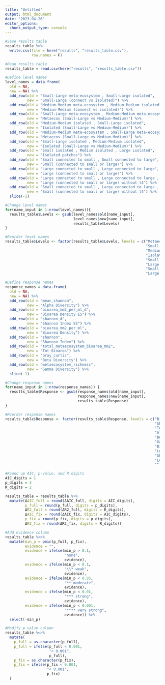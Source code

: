 ```yaml
---
title: "Untitled"
output: html_document
date: "2023-04-26"
editor_options: 
  chunk_output_type: console
---
```


```r
#Save results table
results_table %>%
  write.csv(file = here("results", "results_table.csv"), 
            row.names = F)
```

```r
#Read results table
results_table = read.csv(here("results", "results_table.csv"))
```

```r
#Define level names
level_names = data.frame(
  old = NA,
  new = NA) %>%
  add_row(old = "Small-Large meta-ecosystem , Small-Large isolated", 
          new = "Small-Large (connect vs isolated)") %>%
  add_row(old = "Medium-Medium meta-ecosystem , Medium-Medium isolated", 
          new = "Medium-Medium (connect vs isolated)") %>%
  add_row(old = "Small-Large meta-ecosystem , Medium-Medium meta-ecosystem", 
          new = "Metaecos (Small-Large vs Medium-Medium)") %>%
  add_row(old = "Medium-Medium isolated , Small-Large isolated", 
          new = "Isolated (Small-Large vs Medium-Medium)") %>%
  add_row(old = "Medium-Medium meta-ecosystem , Small-Large meta-ecosystem", 
          new = "Metaecos (Small-Large vs Medium-Medium)") %>%
  add_row(old = "Small-Large isolated , Medium-Medium isolated", 
          new = "Isolated (Small-Large vs Medium-Medium)") %>%
  add_row(old = "Small isolated , Medium isolated , Large isolated", 
          new = "Isolated patches") %>%
  add_row(old = "Small connected to small , Small connected to large", 
          new = "Small (connected to small or large)") %>%
  add_row(old = "Large connected to small , Large connected to large", 
          new = "Large (connected to small or large)") %>%
  add_row(old = "Large connected to small , Large connected to large , without t4", 
          new = "Large (connected to small or large) without t4") %>%
  add_row(old = "Small connected to small , Large connected to large , without t4", 
          new = "Small (connected to small or large) without t4") %>%
  slice(-1)
```

```r
#Change level names
for(name_input in 1:nrow(level_names)){
  results_table$Levels <- gsub(level_names$old[name_input], 
                               level_names$new[name_input], 
                               results_table$Levels)
}
```

```r
#Reorder level names
results_table$Levels <- factor(results_table$Levels, levels = c("Metaecos (Small-Large vs Medium-Medium)",
                                                                "Small-Large (connect vs isolated)",
                                                                "Medium-Medium (connect vs isolated)", 
                                                                "Isolated patches",
                                                                "Small (connected to small or large)",
                                                                "Large (connected to small or large)",
                                                                "Small (connected to small or large) without t4",
                                                                "Large (connected to small or large) without t4"))
```

```r
#Define response names
response_names = data.frame(
  old = NA,
  new = NA) %>%
  add_row(old = "mean_shannon", 
          new = "Alpha Diversity") %>%
  add_row(old = "bioarea_mm2_per_ml_d", 
          new = "Bioarea Density ES") %>%
  add_row(old = "shannon_d", 
          new = "Shannon Index ES") %>%
  add_row(old = "bioarea_mm2_per_ml", 
          new = "Bioarea Density") %>%
  add_row(old = "shannon", 
          new = "Shannon Index") %>%
  add_row(old = "total_metaecosystem_bioarea_mm2", 
          new = "Tot Bioarea") %>%
  add_row(old = "bray_curtis", 
          new = "Beta Diversity") %>%
  add_row(old = "metaecosystem_richness", 
          new = "Gamma Diversity") %>%
  slice(-1)
```

```r
#Change response names
for(name_input in 1:nrow(response_names)) {
  results_table$Response <- gsub(response_names$old[name_input],
                                 response_names$new[name_input],
                                 results_table$Response)
}
```

```r
#Reorder response names
results_table$Response <- factor(results_table$Response, levels = c("Bioarea Density",
                                                                    "Shannon Index",
                                                                    "Tot Bioarea",
                                                                    "Alpha Diversity",
                                                                    "Beta Diversity",
                                                                    "Gamma Diversity",
                                                                    "Bioarea Density ES",
                                                                    "Log Bioarea Density ES",
                                                                    "Shannon ES",
                                                                    "Log Shannon ES",
                                                                    ""))
```

```r
#Round up AIC, p-value, and R digits
AIC_digits = 1
p_digits = 3
R_digits = 2

results_table = results_table %>%
  mutate(ΔAIC_full = round(ΔAIC_full, digits = AIC_digits),
         p_full = round(p_full, digits = p_digits),
         ΔR2_full = round(ΔR2_full, digits = R_digits),
         ΔAIC_fix = round(ΔAIC_fix, digits = AIC_digits),
         p_fix = round(p_fix, digits = p_digits),
         ΔR2_fix = round(ΔR2_fix, digits = R_digits))
```

```r
#Add evidence column
results_table %<>%
  mutate(min_p = pmin(p_full, p_fix),
         evidence = "",
         evidence = ifelse(min_p > 0.1, 
                           "none",
                           evidence),
         evidence = ifelse(min_p < 0.1, 
                           "\\* weak",
                           evidence),
         evidence = ifelse(min_p < 0.05, 
                           "** moderate",
                           evidence),
         evidence = ifelse(min_p < 0.01, 
                           "*** strong",
                           evidence),
         evidence = ifelse(min_p < 0.001, 
                           "**** very strong",
                           evidence)) %>%
  select(-min_p)
```

```r
#Modify p value column
results_table %<>%
  mutate(
    p_full = as.character(p_full),
    p_full = ifelse(p_full < 0.001,
                    "< 0.001",
                    p_full),
    p_fix = as.character(p_fix),
    p_fix = ifelse(p_fix < 0.001,
                   "< 0.001",
                   p_fix)
  )
```